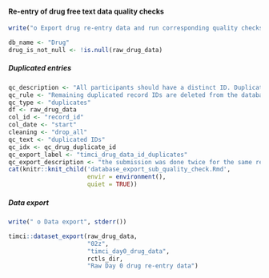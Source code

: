 #### Re-entry of drug free text data quality checks\n\n

```r
write("o Export drug re-entry data and run corresponding quality checks", stderr())
```

```r
db_name <- "Drug"
drug_is_not_null <- !is.null(raw_drug_data)
```

##### Duplicated entries\n\n

```r
qc_description <- "All participants should have a distinct ID. Duplicated IDs may generate errors for the conduct of follow-ups in the field and results in ambiguous outcomes for duplicated participants once the database is deidentified."
qc_rule <- "Remaining duplicated record IDs are deleted from the database."
qc_type <- "duplicates"
df <- raw_drug_data
col_id <- "record_id"
col_date <- "start"
cleaning <- "drop_all"
qc_text <- "duplicated IDs"
qc_idx <- qc_drug_duplicate_id
qc_export_label <- "timci_drug_data_id_duplicates"
qc_export_description <- "the submission was done twice for the same record ID"
cat(knitr::knit_child('database_export_sub_quality_check.Rmd',
                      envir = environment(),
                      quiet = TRUE))
```

##### Data export\n\n

```r
write(" o Data export", stderr())
```

```r
timci::dataset_export(raw_drug_data,
                      "02z",
                      "timci_day0_drug_data",
                      rctls_dir,
                      "Raw Day 0 drug re-entry data")
```
